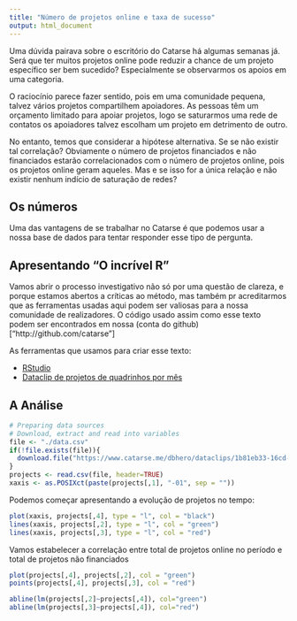 ```yaml
---
title: "Número de projetos online e taxa de sucesso"
output: html_document
---
```


Uma dúvida pairava sobre o escritório do Catarse há algumas semanas já.
Será que ter muitos projetos online pode reduzir a chance de um projeto específico ser bem sucedido?
Especialmente se observarmos os apoios em uma categoria.

O raciocínio parece fazer sentido, pois em uma comunidade pequena, talvez vários projetos compartilhem apoiadores. As pessoas têm um orçamento limitado para apoiar projetos, logo se saturarmos uma rede de contatos os apoiadores talvez escolham um projeto em detrimento de outro.

No entanto, temos que considerar a hipótese alternativa. Se se não existir tal correlação?
Obviamente o número de projetos financiados e não financiados estarão correlacionados com o 
número de projetos online, pois os projetos online geram aqueles. Mas e se isso for a única 
relação e não existir nenhum indício de saturação de redes?

## Os números

Uma das vantagens de se trabalhar no Catarse é que podemos usar a nossa base de dados para tentar 
responder esse tipo de pergunta.

## Apresentando "O incrível R"
Vamos abrir o processo investigativo não só por uma questão de clareza, e porque estamos abertos a críticas ao método, mas também pr acreditarmos que as ferramentas usadas aqui podem ser valiosas para a nossa comunidade de realizadores. O código usado assim como esse texto podem ser encontrados em nossa (conta do github)["http://github.com/catarse"]

As ferramentas que usamos para criar esse texto:

 * [RStudio](http://www.rstudio.com/)
 * [Dataclip de projetos de quadrinhos por mês](https://www.catarse.me/dbhero/dataclips/1b81eb33-16cd-4a1b-a76f-efe1bab9aa4e.csv)

## A Análise

```r
# Preparing data sources
# Download, extract and read into variables
file <- "./data.csv"
if(!file.exists(file)){
  download.file("https://www.catarse.me/dbhero/dataclips/1b81eb33-16cd-4a1b-a76f-efe1bab9aa4e.csv", destfile=file, method="curl")
}
projects <- read.csv(file, header=TRUE)
xaxis <- as.POSIXct(paste(projects[,1], "-01", sep = ""))
```

Podemos começar apresentando a evolução de projetos no tempo:

```r
plot(xaxis, projects[,4], type = "l", col = "black")
lines(xaxis, projects[,2], type = "l", col = "green")
lines(xaxis, projects[,3], type = "l", col = "red")
```

Vamos estabelecer a correlação entre total de projetos online no período e total de projetos não financiados

```r
plot(projects[,4], projects[,2], col = "green")
points(projects[,4], projects[,3], col = "red")

abline(lm(projects[,2]~projects[,4]), col="green")
abline(lm(projects[,3]~projects[,4]), col="red")
```
